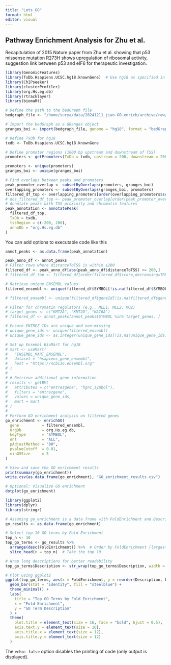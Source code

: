 ```yaml
---
title: "Lets_GO"
format: html
editor: visual
---
```


## Pathway Enrichment Analysis for Zhu et al.

Recapitulation of 2015 Nature paper from Zhu et al. showing that p53 missense mutation R273H shows upregulation of ribosomal activity, suggestion link between p53 and eIF6 for therapeutic investigation.

```r
library(GenomicFeatures)
library(TxDb.Hsapiens.UCSC.hg18.knownGene)  # Use hg18 as specified in the paper
library(ChIPseeker)
library(clusterProfiler)
library(org.Hs.eg.db)
library(rtracklayer)
library(biomaRt)

# Define the path to the bedGraph file
bedgraph_file <- "/home/surya/data/20241211_jian-GO-enrich/archive/raw/GSE59176/GSM1429755_MDA468ChIP.ucsc.bedGraph.gz"

# Import the bedGraph as a GRanges object
granges_boi <- import(bedgraph_file, genome = "hg18", format = "bedGraph")

# Define TxDb for hg18
txdb <- TxDb.Hsapiens.UCSC.hg18.knownGene

# Define promoter regions (1000 bp upstream and downstream of TSS)
promoters <- getPromoters(TxDb = txdb, upstream = 200, downstream = 200)

promoters <- unique(promoters)
granges_boi <- unique(granges_boi)

# Find overlaps between peaks and promoters
peak_promoter_overlap <- subsetByOverlaps(promoters, granges_boi)
overlapping_promoters <- subsetByOverlaps(granges_boi, promoters)
filtered_df_top <- overlapping_promoters[order(overlapping_promoters$score,decreasing=TRUE)][1:1000]
# dos_filtered_df_top <- peak_promoter_overlap[order(peak_promoter_overlap$score,decreasing=TRUE)][1:1000]
# Annotate peaks with TSS proximity and chromatin features
peak_annotation <- annotatePeak(
  filtered_df_top,
  TxDb = txdb,
  tssRegion = c(-200, 200),
  annoDb = "org.Hs.eg.db"
)
```

You can add options to executable code like this

```r
annot_peaks <- as.data.frame(peak_annotation)

peak_anno_df <- annot_peaks
# Filter rows where distanceToTSS is within ±200
filtered_df <- peak_anno_df[abs(peak_anno_df$distanceToTSS) <= 200,]
# filtered_df_top <- filtered_df[order(filtered_df$score,decreasing=TRUE)][1:1000]

# Retrieve unique ENSEMBL values
filtered_ensembl <- unique(filtered_df$SYMBOL[!is.na(filtered_df$SYMBOL)])

# filtered_ensembl <- unique(filtered_df$geneId[!is.na(filtered_df$geneId)])

# Filter for chromatin regulators (e.g., MLL1, MLL2, MOZ)
# target_genes <- c("KMT2A", "KMT2D", "KAT6A")
# filtered_df <- annot_peaks[annot_peaks$SYMBOL %in% target_genes, ]

# Ensure ENTREZ IDs are unique and non-missing
# unique_gene_ids <- unique(filtered_ensembl)
# unique_gene_ids <- as.integer(unique_gene_ids[!is.na(unique_gene_ids)])

# Set up Ensembl BioMart for hg18
# mart <- useMart(
#   "ENSEMBL_MART_ENSEMBL",
#   dataset = "hsapiens_gene_ensembl",
#   host = "https://ncbi36.ensembl.org"
# )
# 
# # Retrieve additional gene information
# results <- getBM(
#   attributes = c("entrezgene", "hgnc_symbol"),
#   filters = "entrezgene",
#   values = unique_gene_ids,
#   mart = mart
# )
# 
# Perform GO enrichment analysis on filtered genes
go_enrichment <- enrichGO(
  gene          = filtered_ensembl,
  OrgDb         = org.Hs.eg.db,
  keyType       = "SYMBOL",
  ont           = "ALL",
  pAdjustMethod = "BH",
  pvalueCutoff  = 0.01,
  minGSSize     = 5
)

# View and save the GO enrichment results
print(summary(go_enrichment))
write.csv(as.data.frame(go_enrichment), "GO_enrichment_results.csv")

# Optional: Visualize GO enrichment
dotplot(go_enrichment)

```

```r

library(ggplot2)
library(dplyr)
library(stringr)

# Assuming go_enrichment is a data frame with FoldEnrichment and Description columns
go_results <- as.data.frame(go_enrichment)

# Select top 10 GO terms by Fold Enrichment
top_n <- 10
top_go_terms <- go_results %>%
  arrange(desc(FoldEnrichment)) %>%  # Order by FoldEnrichment (largest to smallest)
  slice_head(n = top_n)  # Take the top 10

# Wrap long descriptions for better readability
top_go_terms$Description <- str_wrap(top_go_terms$Description, width = 30)

# Plot using ggplot2
ggplot(top_go_terms, aes(x = FoldEnrichment, y = reorder(Description, FoldEnrichment))) +
  geom_bar(stat = "identity", fill = "steelblue") +
  theme_minimal() +
  labs(
    title = "Top GO Terms by Fold Enrichment",
    x = "Fold Enrichment",
    y = "GO Term Description"
  ) +
  theme(
    plot.title = element_text(size = 16, face = "bold", hjust = 0.5),
    axis.text.y = element_text(size = 10),
    axis.title.x = element_text(size = 12),
    axis.title.y = element_text(size = 12)
  )

```

The `echo: false` option disables the printing of code (only output is displayed).
